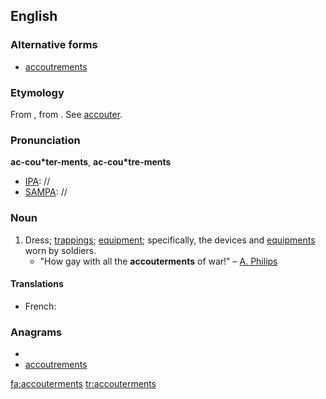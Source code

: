 ==English==

===Alternative forms===
* [[accoutrements]]

===Etymology===
From {{etyl|fr|en}} {{term|accoutrement|lang=fr}}, from {{etyl|fro|en}} {{term|accoustrement|lang=fro}}. See [[accouter]].

===Pronunciation===
'''ac-cou*ter-ments''', '''ac-cou*tre-ments'''
*[[IPA]]: //
*[[SAMPA]]: //

===Noun===
{{en-noun|[[plurale tantum|this plural form only]]}}
# Dress; [[trappings]]; [[equipment]]; specifically, the devices and [[equipments]] worn by soldiers.
#*"How gay with all the '''accouterments''' of war!" &ndash; [[A. Philips]]

====Translations====
* French: {{t+|fr|accoutrement}}

===Anagrams===
* {{alphagram|acceemnorsttu}}
* [[accoutrements#English|accoutrements]]

[[fa:accouterments]]
[[tr:accouterments]]